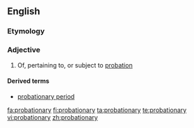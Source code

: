 ==English==

===Etymology===
{{suffix|probation|ary}}

===Adjective===
{{en-adj}}

# Of, pertaining to, or subject to [[probation]]

====Derived terms====

* [[probationary period]]

[[fa:probationary]]
[[fi:probationary]]
[[ta:probationary]]
[[te:probationary]]
[[vi:probationary]]
[[zh:probationary]]